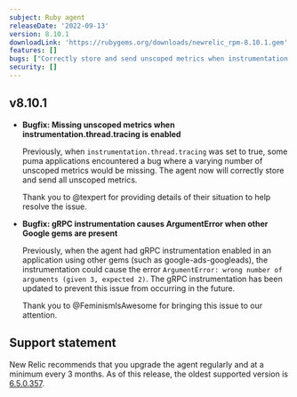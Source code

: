 ```yaml
---
subject: Ruby agent
releaseDate: '2022-09-13'
version: 8.10.1
downloadLink: 'https://rubygems.org/downloads/newrelic_rpm-8.10.1.gem'
features: []
bugs: ["Correctly store and send unscoped metrics when instrumentation.thread.tracing is enabled", "gRPC instrumentation no longer causes ArgumentError when other Google gems are present"]
security: []
---
```


  ## v8.10.1

  * **Bugfix: Missing unscoped metrics when instrumentation.thread.tracing is enabled**
    
    Previously, when `instrumentation.thread.tracing` was set to true, some puma applications encountered a bug where a varying number of unscoped metrics would be missing. The agent now will correctly store and send all unscoped metrics.
    
    Thank you to @texpert for providing details of their situation to help resolve the issue.
  
  
  * **Bugfix: gRPC instrumentation causes ArgumentError when other Google gems are present**

    Previously, when the agent had gRPC instrumentation enabled in an application using other gems (such as google-ads-googleads), the instrumentation could cause the error `ArgumentError: wrong number of arguments (given 3, expected 2)`. The gRPC instrumentation has been updated to prevent this issue from occurring in the future. 

    Thank you to @FeminismIsAwesome for bringing this issue to our attention.


## Support statement

New Relic recommends that you upgrade the agent regularly and at a minimum every 3 months. As of this release, the oldest supported version is [6.5.0.357](https://docs.newrelic.com/docs/release-notes/agent-release-notes/ruby-release-notes/ruby-agent-650357).
